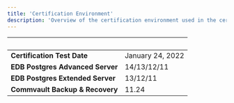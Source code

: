 ```yaml
---
title: 'Certification Environment'
description: 'Overview of the certification environment used in the certification of Commvault Backup & Recovery'
---
```


|  &nbsp;    | &nbsp; |
| ----------- | ----------- |
| **Certification Test Date**      | January 24, 2022       |
| **EDB Postgres Advanced Server**      | 14/13/12/11       |
| **EDB Postgres Extended Server**      | 13/12/11       |
| **Commvault Backup & Recovery**  |  11.24     |
